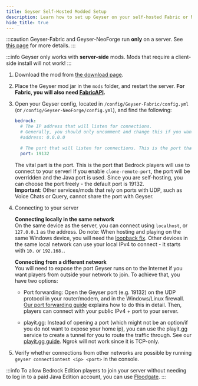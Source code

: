 ```yaml
---
title: Geyser Self-Hosted Modded Setup
description: Learn how to set up Geyser on your self-hosted Fabric or NeoForge server.
hide_title: true
---
```



:::caution
Geyser-Fabric and Geyser-NeoForge run  **only** on a <Versions platform="java"/> server.
See [this page](/wiki/geyser/supported-versions#using-geyser-fabric-or-geyser-neoforge-on-servers-that-do-not-run-) for more details.
:::

:::info
Geyser only works with **server-side** mods. Mods that require a client-side install will not work!
:::

1. Download the mod from [the download page](/download).
2. Place the Geyser mod jar in the `mods` folder, and restart the server. **For Fabric, you will also need [FabricAPI](https://modrinth.com/mod/fabric-api).**
3. Open your Geyser config, located in `/config/Geyser-Fabric/config.yml` (or `/config/Geyser-NeoForge/config.yml`), and find the following: 

    ```yaml
    bedrock: 
      # The IP address that will listen for connections. 
      # Generally, you should only uncomment and change this if you want to limit what IPs can connect to your server. 
      #address: 0.0.0.0 

      # The port that will listen for connections. This is the port that Bedrock players will use to connect to your server.
      port: 19132 
    ```
   The vital part is the port. This is the port that Bedrock players will use to connect to your server!
   If you enable `clone-remote-port`, the port will be overridden and the Java port is used.
   Since you are self-hosting, you can choose the port freely - the default port is 19132.   
   **Important**: Other services/mods that rely on ports with UDP, such as Voice Chats or Query, cannot share the port with Geyser.

4. Connecting to your server
        
   **Connecting locally in the same network**   
   On the same device as the server, you can connect using `localhost`, or `127.0.0.1` as the address.
   Do note: When hosting and playing on the same Windows device, you will need the [loopback fix](/wiki/geyser/fixing-unable-to-connect-to-world#using-geyser-on-the-same-computer).
   Other devices in the same local network can use your local IPv4 to connect - it starts with `10.` or `192.168.`.
        
   **Connecting from a different network**  
   You will need to expose the port Geyser runs on to the Internet if you want players from outside your network to join.
   To achieve that, you have two options:   

    - Port forwarding: Open the Geyser port (e.g. 19132) on the UDP protocol in your router/modem, and in the Windows/Linux firewall.
      [Our port forwarding guide](/wiki/geyser/port-forwarding) explains how to do this in detail.
      Then, players can connect with your public IPv4 + port to your server.   

    - playit.gg: Instead of opening a port (which might not be an option/if you do not want to expose your home ip), you can use
      the playit.gg service to create a tunnel for you to route the traffic through. See our [playit.gg guide](/wiki/geyser/playit-gg).
      Ngrok will not work since it is TCP-only.   

5. Verify whether connections from other networks are possible by running `geyser connectiontest <ip> <port>` in the console.

:::info
To allow Bedrock Edition players to join your server without needing to log in to a paid Java Edition account, you can use <a href="/wiki/floodgate/setup/">Floodgate</a>.
:::